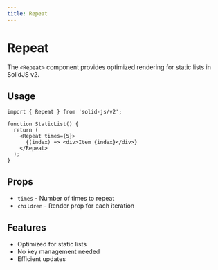 ```yaml
---
title: Repeat
---
```


# Repeat

The `<Repeat>` component provides optimized rendering for static lists in SolidJS v2.

## Usage

```tsx
import { Repeat } from 'solid-js/v2';

function StaticList() {
  return (
    <Repeat times={5}>
      {(index) => <div>Item {index}</div>}
    </Repeat>
  );
}
```

## Props

- `times` - Number of times to repeat
- `children` - Render prop for each iteration

## Features

- Optimized for static lists
- No key management needed
- Efficient updates 